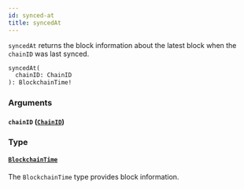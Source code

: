 ```yaml
---
id: synced-at
title: syncedAt
---
```



`syncedAt` returns the block information about the latest block when the `chainID` was last synced.

```graphql
syncedAt(
  chainID: ChainID
): BlockchainTime!
```


### Arguments

#### `chainID` ([`ChainID`](/cyberconnect/reference/scalars/chain-id))




### Type

#### [`BlockchainTime`](/cyberconnect/reference/objects/blockchain-time) 

The `BlockchainTime` type provides block information.




